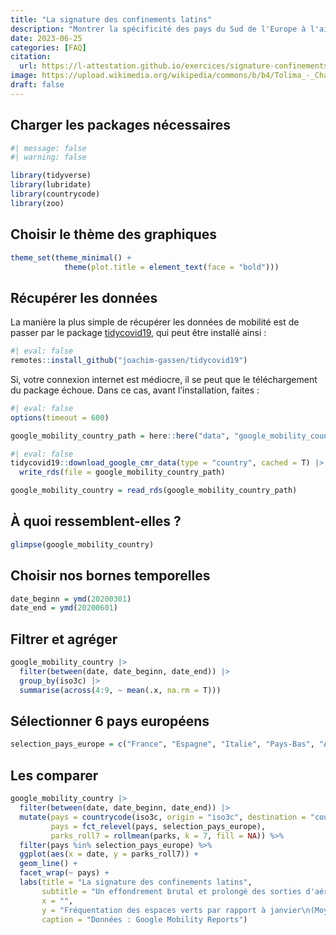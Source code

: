 ```yaml
---
title: "La signature des confinements latins"
description: "Montrer la spécificité des pays du Sud de l'Europe à l'aide de Google Mobility"
date: 2023-06-25
categories: [FAQ]
citation: 
  url: https://l-attestation.github.io/exercices/signature-confinements-latins/
image: https://upload.wikimedia.org/wikipedia/commons/b/b4/Tolima_-_Champ_de_sorgho.JPG
draft: false
---
```


## Charger les packages nécessaires

```r
#| message: false
#| warning: false

library(tidyverse)
library(lubridate)
library(countrycode)
library(zoo)
```

## Choisir le thème des graphiques

```r
theme_set(theme_minimal() +
            theme(plot.title = element_text(face = "bold")))
```

## Récupérer les données

La manière la plus simple de récupérer les données de mobilité est de passer par le package [tidycovid19](https://joachim-gassen.github.io/tidycovid19/), qui peut être installé ainsi :

```r
#| eval: false
remotes::install_github("joachim-gassen/tidycovid19")
```

Si, votre connexion internet est médiocre, il se peut que le téléchargement du package échoue. Dans ce cas, avant l'installation, faites :

```r
#| eval: false
options(timeout = 600)
```

```r
google_mobility_country_path = here::here("data", "google_mobility_country.rds")
```

```r
#| eval: false
tidycovid19::download_google_cmr_data(type = "country", cached = T) |>
  write_rds(file = google_mobility_country_path)
```

```r
google_mobility_country = read_rds(google_mobility_country_path)
```

## À quoi ressemblent-elles ?

```r
glimpse(google_mobility_country)
```

## Choisir nos bornes temporelles

```r
date_beginn = ymd(20200301)
date_end = ymd(20200601)
```

## Filtrer et agréger

```r
google_mobility_country |> 
  filter(between(date, date_beginn, date_end)) |> 
  group_by(iso3c) |> 
  summarise(across(4:9, ~ mean(.x, na.rm = T)))
```

## Sélectionner 6 pays européens

```r
selection_pays_europe = c("France", "Espagne", "Italie", "Pays-Bas", "Allemagne", "Danemark")
```

## Les comparer

```r
google_mobility_country |> 
  filter(between(date, date_beginn, date_end)) |>
  mutate(pays = countrycode(iso3c, origin = "iso3c", destination = "country.name.fr"),
         pays = fct_relevel(pays, selection_pays_europe),
         parks_roll7 = rollmean(parks, k = 7, fill = NA)) %>%
  filter(pays %in% selection_pays_europe) %>%
  ggplot(aes(x = date, y = parks_roll7)) +
  geom_line() +
  facet_wrap(~ pays) +
  labs(title = "La signature des confinements latins",
       subtitle = "Un effondrement brutal et prolongé des sorties d'aération",
       x = "",
       y = "Fréquentation des espaces verts par rapport à janvier\n(Moyenne glissante sur 7 jours)",
       caption = "Données : Google Mobility Reports")
```
